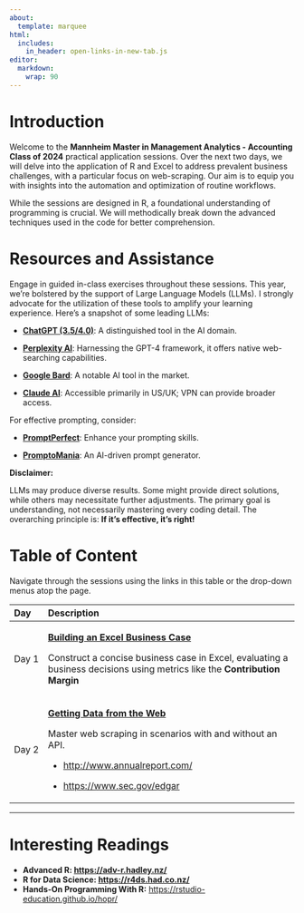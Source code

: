 ```yaml
---
about:
  template: marquee
html:
  includes:
    in_header: open-links-in-new-tab.js
editor: 
  markdown: 
    wrap: 90
---
```


# **Introduction**

Welcome to the **Mannheim Master in Management Analytics - Accounting Class of 2024**
practical application sessions. Over the next two days, we will delve into the application
of R and Excel to address prevalent business challenges, with a particular focus on
web-scraping. Our aim is to equip you with insights into the automation and optimization
of routine workflows.

While the sessions are designed in R, a foundational understanding of programming is
crucial. We will methodically break down the advanced techniques used in the code for
better comprehension.

# **Resources and Assistance**

Engage in guided in-class exercises throughout these sessions. This year, we're bolstered
by the support of Large Language Models (LLMs). I strongly advocate for the utilization of
these tools to amplify your learning experience. Here's a snapshot of some leading LLMs:

-   [**ChatGPT (3.5/4.0)**](https://chat.openai.com/): A distinguished tool in the AI
    domain.

-   [**Perplexity AI**](https://www.perplexity.ai/): Harnessing the GPT-4 framework, it
    offers native web-searching capabilities.

-   [**Google Bard**](https://bard.google.com/): A notable AI tool in the market.

-   [**Claude AI**](https://claude.ai/login): Accessible primarily in US/UK; VPN can
    provide broader access.

For effective prompting, consider:

-   [**PromptPerfect**](https://promptperfect.jina.ai/home): Enhance your prompting
    skills.

-   [**PromptoMania**](https://promptomania.com/): An AI-driven prompt generator.

**Disclaimer:**

LLMs may produce diverse results. Some might provide direct solutions, while others may
necessitate further adjustments. The primary goal is understanding, not necessarily
mastering every coding detail. The overarching principle is: **If it's effective, it's
right!**

# Table of Content

Navigate through the sessions using the links in this table or the drop-down menus atop
the page.

+-------+-------------------------------------------------------------------------------+
| Day   | Description                                                                   |
+:======+:==============================================================================+
| Day 1 | [**Building an Excel Business Case**](exercises/day1.qmd)                     |
|       |                                                                               |
|       | Construct a concise business case in Excel, evaluating a business decisions   |
|       | using metrics like the **Contribution Margin**                                |
+-------+-------------------------------------------------------------------------------+
| Day 2 | [**Getting Data from the Web**](exercises/day2.qmd)                           |
|       |                                                                               |
|       | Master web scraping in scenarios with and without an API.                     |
|       |                                                                               |
|       | -   <http://www.annualreport.com/>                                            |
|       |                                                                               |
|       | -   <https://www.sec.gov/edgar>                                               |
+-------+-------------------------------------------------------------------------------+

------------------------------------------------------------------------------------------

# Interesting Readings

-   **Advanced R: <https://adv-r.hadley.nz/>**
-   **R for Data Science: <https://r4ds.had.co.nz/>**
-   **Hands-On Programming With R:** <https://rstudio-education.github.io/hopr/>
